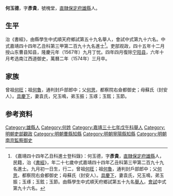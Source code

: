 {{明清人物信息框
| 姓名 = 何玉德
| 原名 =
| 圖片名稱= 
| 圖片大小 =
| 圖片說明 = 
| 最高職務 =南京江西道监察御史
| 國家 = 大明 
| 爵位 =
| 籍貫 = [[北直隸|直隸]][[保定府|保定府]][[雄縣|雄縣]]
| 族裔 = 
| 字號 = 
| 諡號 =
| 出生日期 = 己亥九月初一日
| 出生地點 =
| 逝世日期 = 萬曆二年甲戌三月
| 逝世地點 =
| 墓葬 =
| 配偶 = 袁氏
| 親屬 = 曾祖[[何旺|何旺]]，祖[[何魯|何魯]]，父[[何思|何思]]，母蘇氏（封安人）
| 出身 =
* 嘉靖三十七年戊午科舉人
* 嘉靖四十四年乙丑科同進士出身
| 經歷 =
| 著作 = 
}}
'''何玉德'''{{BD|1539年||1574年||}}，字'''彥貴'''，號槐堂，[[北直隸|直隸]][[保定府|保定府]][[雄縣|雄縣]]人。

==生平==
治《書經》，由縣學生中式順天府鄉試第五十九名舉人，會試中式第九十六名。中式嘉靖四十四年乙丑科第三甲第二百九十九名進士<ref>《嘉靖四十四年乙丑科進士登科錄》：何玉德，字'''彥貴'''，[[北直隸|直隸]][[保定府|保定府]][[雄縣|雄縣]]人，民籍，治《[[書經|書經]]》，年二十七歲中式嘉靖四十四年乙丑科第三甲第二百九十九名進士。九月初一日生，行二，曾祖[[何旺|何旺]]；祖[[何魯|何魯]]，通判封戶部郎中；父[[何思|何思]]，都察院右僉都御史；母蘇氏（封安人）。[[具慶下|具慶下]]，妻袁氏，兄玉鳴，弟玉振；玉琢；玉鉉；玉節。由縣學生中式順天府鄉試第五十九名[[舉人|舉人]]，[[會試|會試]]中式第九十六名。</ref>。吏部观政，四十五年十二月授山东曹县知县，隆慶元年（1567年）九月丁忧。四年四月復除[[宁阳县|宁阳县]]，六年十月考选南江西道御史，萬曆二年（1574年）三月卒。

==家族==
曾祖[[何旺|何旺]]；祖[[何魯|何魯]]，通判封戶部郎中；父[[何思|何思]]，都察院右僉都御史；母蘇氏（封安人）。[[具慶下|具慶下]]，妻袁氏，兄玉鳴，弟玉振；玉琢；玉鉉；玉節。

== 参考资料 ==
{{reflist}}

{{嘉靖四十四年乙丑科殿试金榜}}
{{明朝人物小作品}}
{{Authority control}}
{{DEFAULTSORT:}}
[[Category:雄縣人|Category:雄縣人]]
[[Category:何姓|Category:何姓]]
[[Category:嘉靖三十七年戊午科舉人|Category:嘉靖三十七年戊午科舉人]]
[[Category:明朝吏部觀政|Category:明朝吏部觀政]]
[[Category:明朝曹縣知縣|Category:明朝曹縣知縣]]
[[Category:明朝寧陽縣知縣|Category:明朝寧陽縣知縣]]
[[Category:明朝南京監察御史|Category:明朝南京監察御史]]